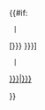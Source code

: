 {{#if:{{{external|}}} 
  | <div class="plainlinks lerneWP-button">[{{{link|{{{2|https://}}}}}} <span class="mw-ui-button mw-ui-progressive">{{{text|{{{1|}}}}}}</span>]</div> 
  | <div class="plainlinks lerneWP-button">[[{{{link|{{{2|WP:Wikimedia Deutschland/LerneWikipedia}}}}}}|<span class="mw-ui-button mw-ui-progressive">{{{text|{{{1|}}}}}}</span>]]</div>
}}